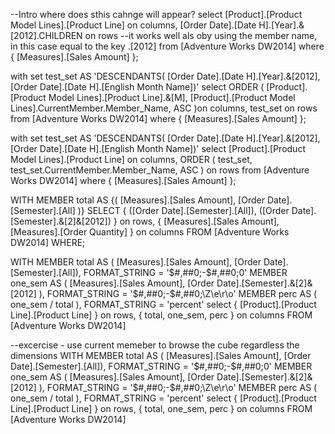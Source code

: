 --Intro
where does sthis cahnge will appear?
select
[Product].[Product Model Lines].[Product Line] on columns,
[Order Date].[Date H].[Year].&[2012].CHILDREN on rows --it works well als oby using the member name, in this case equal to the key .[2012]
from [Adventure Works DW2014]
where { [Measures].[Sales Amount]  };

with set test_set AS 'DESCENDANTS( [Order Date].[Date H].[Year].&[2012], [Order Date].[Date H].[English Month Name])'
select
ORDER (
	[Product].[Product Model Lines].[Product Line].&[M],
	[Product].[Product Model Lines].CurrentMember.Member_Name, ASC
)on columns,
	test_set on rows
from [Adventure Works DW2014]
where { [Measures].[Sales Amount]  };

with set test_set AS 'DESCENDANTS( [Order Date].[Date H].[Year].&[2012], [Order Date].[Date H].[English Month Name])'
select
	[Product].[Product Model Lines].[Product Line] on columns,
	ORDER ( 
		test_set,
		test_set.CurrentMember.Member_Name, ASC
	) on rows
from [Adventure Works DW2014]
where { [Measures].[Sales Amount]  };

WITH MEMBER total AS {( [Measures].[Sales Amount], [Order Date].[Semester].[All] )}
SELECT
	{ ([Order Date].[Semester].[All]), ([Order Date].[Semester].&[2]&[2012]) } on rows, 
	{ [Measures].[Sales Amount], [Measures].[Order Quantity] } on columns
FROM [Adventure Works DW2014]
	WHERE;

WITH MEMBER total AS ( [Measures].[Sales Amount], [Order Date].[Semester].[All]), FORMAT_STRING = '$#,##0;-$#,##0;0'
	MEMBER one_sem AS ( [Measures].[Sales Amount], [Order Date].[Semester].&[2]&[2012] ), FORMAT_STRING = '$#,##0;-$#,##0;\Z\e\r\o'
	MEMBER perc AS ( one_sem / total ), FORMAT_STRING = 'percent'
select
	{ [Product].[Product Line].[Product Line] } on rows, 
	{ total, one_sem, perc } on columns
FROM [Adventure Works DW2014]

--excercise - use current memeber to browse the cube regardless the dimensions
WITH MEMBER total AS ( [Measures].[Sales Amount], [Order Date].[Semester].[All]), FORMAT_STRING = '$#,##0;-$#,##0;0'
	MEMBER one_sem AS ( [Measures].[Sales Amount], [Order Date].[Semester].&[2]&[2012] ), FORMAT_STRING = '$#,##0;-$#,##0;\Z\e\r\o'
	MEMBER perc AS ( one_sem / total ), FORMAT_STRING = 'percent'
select
	{ [Product].[Product Line].[Product Line] } on rows, 
	{ total, one_sem, perc } on columns
FROM [Adventure Works DW2014]